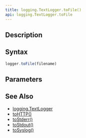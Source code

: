 ```yaml
---
title: logging.TextLogger.toFile()
api: logging.TextLogger.toFile
---
```


## Description

<Summary/>

## Syntax

``` js
logger.toFile(filename)
```

## Parameters

<Parameters/>

## See Also

* [logging.TextLogger](/reference/api/logging/TextLogger)
* [toHTTP()](/reference/api/logging/TextLogger/toHTTP)
* [toStderr()](/reference/api/logging/TextLogger/toStderr)
* [toStdout()](/reference/api/logging/TextLogger/toStdout)
* [toSyslog()](/reference/api/logging/TextLogger/toSyslog)
